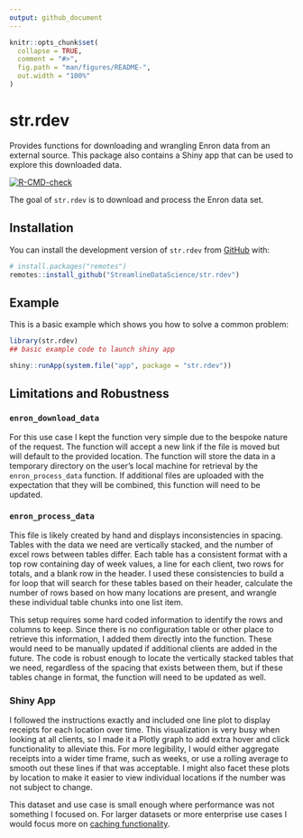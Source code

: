 ```yaml
---
output: github_document
---
```


<!-- README.md is generated from README.Rmd. Please edit that file -->

```r
knitr::opts_chunk$set(
  collapse = TRUE,
  comment = "#>",
  fig.path = "man/figures/README-",
  out.width = "100%"
)
```

# str.rdev

Provides functions for downloading and wrangling Enron data from an external source. This package also contains a Shiny app that can be used to explore this downloaded data.

<!-- badges: start -->
[![R-CMD-check](https://github.com/StreamlineDataScience/str.rdev/actions/workflows/R-CMD-check.yaml/badge.svg)](https://github.com/StreamlineDataScience/str.rdev/actions/workflows/R-CMD-check.yaml)
<!-- badges: end -->

The goal of `str.rdev` is to download and process the Enron data set.

## Installation

You can install the development version of `str.rdev` from [GitHub](https://github.com/) with:

``` r
# install.packages("remotes")
remotes::install_github("StreamlineDataScience/str.rdev")
```

## Example

This is a basic example which shows you how to solve a common problem:

```r
library(str.rdev)
## basic example code to launch shiny app

shiny::runApp(system.file("app", package = "str.rdev"))
```

## Limitations and Robustness

### `enron_download_data`

For this use case I kept the function very simple due to the bespoke nature of the request. The function will accept a new link if the file is moved but will default to the provided location. The function will store the data in a temporary directory on the user's local machine for retrieval by the `enron_process_data` function. If additional files are uploaded with the expectation that they will be combined, this function will need to be updated.

### `enron_process_data`

This file is likely created by hand and displays inconsistencies in spacing. Tables with the data we need are vertically stacked, and the number of excel rows between tables differ. Each table has a consistent format with a top row containing day of week values, a line for each client, two rows for totals, and a blank row in the header. I used these consistencies to build a for loop that will search for these tables based on their header, calculate the number of rows based on how many locations are present, and wrangle these individual table chunks into one list item.

This setup requires some hard coded information to identify the rows and columns to keep. Since there is no configuration table or other place to retrieve this information, I added them directly into the function. These would need to be manually updated if additional clients are added in the future. The code is robust enough to locate the vertically stacked tables that we need, regardless of the spacing that exists between them, but if these tables change in format, the function will need to be updated as well. 

### Shiny App

I followed the instructions exactly and included one line plot to display receipts for each location over time. This visualization is very busy when looking at all clients, so I made it a Plotly graph to add extra hover and click functionality to alleviate this. For more legibility, I would either aggregate receipts into a wider time frame, such as weeks, or use a rolling average to smooth out these lines if that was acceptable. I might also facet these plots by location to make it easier to view individual locations if the number was not subject to change.

This dataset and use case is small enough where performance was not something I focused on. For larger datasets or more enterprise use cases I would focus more on [caching functionality](https://shiny.rstudio.com/articles/caching.html).
